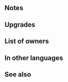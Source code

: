 {{Weapon Infobox
|tagid=SID_護衛の槍＋
|weaponName=Steadfast Lance+
|image=wep_lc107
|weaponType=Lance
|might=14
|range=1
|effect=If unit is within 2 spaces of an ally, grants Atk/Def+5 to unit and neutralizes unit's penalties to Atk/Def during combat.
|cost=300
|exclusive=0
|statModifiers=0,14,0,0,0
|required=Steadfast Lance
|intID=2656
|sort=10201
|effectRange=2
|value=15
|timingID=1
|abilityID=171
|randomTimestamp=2021-08-19T07:00:00Z
|randomMinLv=31
|refinePaths=default
|refineSP=350
|refineMedals=500
|refineStones=50
|properties=random_owner
}}
==Notes==
{{Combat boosts}}{{Penalty neutralization}}
==Upgrades==
{{Weapon Upgrade List}}
==List of owners==
{{Skill Hero List}}
==In other languages==
{{OtherLanguages
|japanese=護衛の槍＋
|german=Loyale Lanze+
|spanishEU=Lanza leal +
|spanishLA=Lanza leal +
|french=Lance loyale +
|italian=Lancia risoluta+
|chineseTW=護衛之槍＋
|portuguese=Lança leal+
}}
==See also==
{{See also skills|cond=Description LIKE '%If unit is within%spaces of an ally%grants%/%+%neutralizes unit_s penalties%'|columns=3}}
{{Weapons Navbox}}